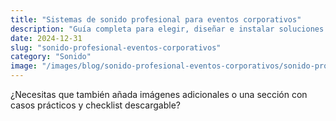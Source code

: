 ```yaml
---
title: "Sistemas de sonido profesional para eventos corporativos"
description: "Guía completa para elegir, diseñar e instalar soluciones de audio para conferencias, presentaciones y actos corporativos."
date: 2024-12-31
slug: "sonido-profesional-eventos-corporativos"
category: "Sonido"
image: "/images/blog/sonido-profesional-eventos-corporativos/sonido-profesional-eventos-corporativos-hero-001.webp"
---
```

¿Necesitas que también añada imágenes adicionales o una sección con casos prácticos y checklist descargable?
